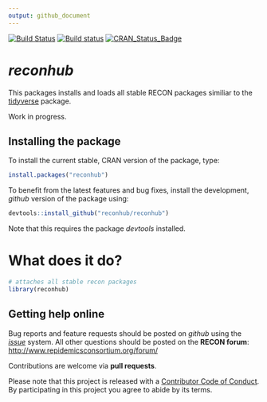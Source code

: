 ```yaml
---
output: github_document
---
```

[![Build Status](https://travis-ci.org/reconhub/reconhub.svg?branch=master)](https://travis-ci.org/reconhub/reconhub)
[![Build status](https://ci.appveyor.com/api/projects/status/neg802qc3673exun?svg=true)](https://ci.appveyor.com/project/dirkschumacher/reconhub)
[![CRAN_Status_Badge](http://www.r-pkg.org/badges/version/reconhub)](https://cran.r-project.org/package=reconhub)

# *reconhub*

This packages installs and loads all stable RECON packages similiar to the [tidyverse](https://github.com/tidyverse/tidyverse) package.

Work in progress.

## Installing the package

To install the current stable, CRAN version of the package, type:
```r
install.packages("reconhub")
```

To benefit from the latest features and bug fixes, install the development, *github* version of the package using:
```r
devtools::install_github("reconhub/reconhub")
```

Note that this requires the package *devtools* installed.


# What does it do?

```r
# attaches all stable recon packages
library(reconhub)
```



## Getting help online

Bug reports and feature requests should be posted on *github* using the [*issue*](http://github.com/reconhub/reconhub/issues) system. All other questions should be posted on the **RECON forum**: <br>
[http://www.repidemicsconsortium.org/forum/](http://www.repidemicsconsortium.org/forum/)

Contributions are welcome via **pull requests**.

Please note that this project is released with a [Contributor Code of Conduct](CONDUCT.md). By participating in this project you agree to abide by its terms.

